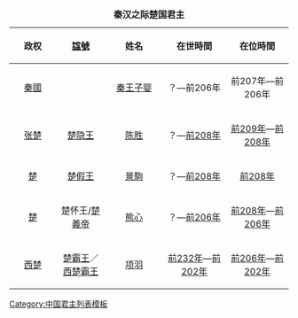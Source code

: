 {| class="wikitable"
|+'''秦汉之际楚国君主'''    {{ed|中国君主列表/楚 (秦汉之际)}}
|-
!width="150" bgcolor=#f9f9f9 align="center"|政权
!width="150" bgcolor=#f9f9f9 align="center"|[[諡號]]
!width="200" bgcolor=#f9f9f9 align="center"|姓名
!width="200" bgcolor=#f9f9f9 align="center"|在世時間
!width="200" bgcolor=#f9f9f9 align="center"|在位時間
|-align="center"
|[[秦國]]
|
|[[秦王子婴]]
|？—前206年
|前207年—前206年
|-align="center"
|[[楚 (秦朝)|张楚]]
|[[陈胜|楚隐王]]
|[[陈胜]]
|？—[[前208年]]
|[[前209年]]—[[前208年]]
|-align="center"
|[[楚 (秦朝)|楚]]
|[[景駒|楚假王]]
|[[景駒]]
|？—[[前208年]]
|[[前208年]]
|-align="center"
|[[西楚|楚]]
|楚怀王/[[楚義帝]]
|[[楚義帝|熊心]]
|？—[[前206年]]
|[[前208年]]—[[前206年]]
|-align="center"
|[[西楚]]
|[[楚霸王]]／[[西楚霸王]]
|[[项羽]]
|[[前232年]]—[[前202年]]
|[[前206年]]—[[前202年]]
|}<noinclude>[[Category:中国君主列表模板]]</noinclude>